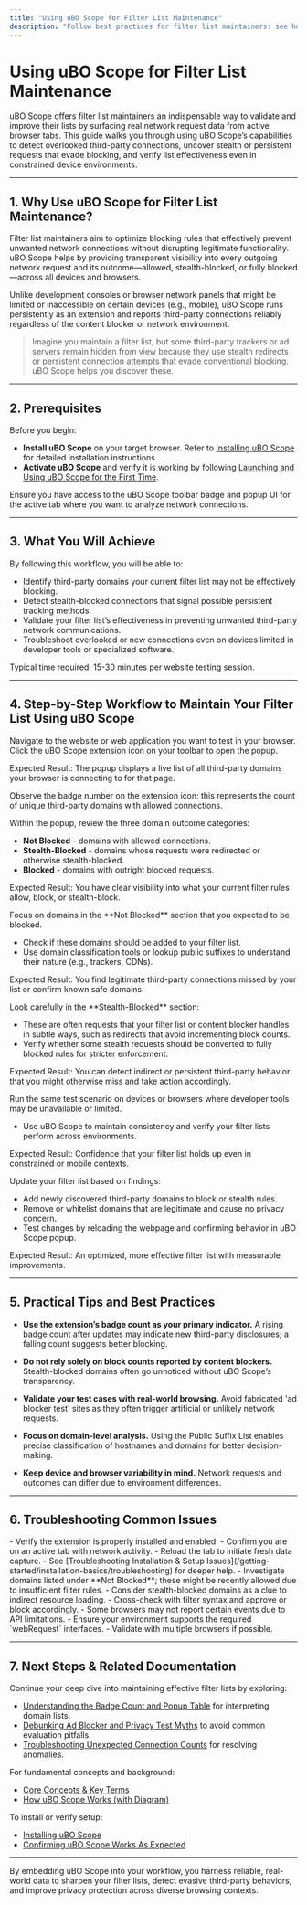 ```yaml
---
title: "Using uBO Scope for Filter List Maintenance"
description: "Follow best practices for filter list maintainers: see how to use uBO Scope to identify overlooked third-party connections, spot stealth or persistent requests, and validate list effectiveness even on limited devices and browsers."
---
```


# Using uBO Scope for Filter List Maintenance

uBO Scope offers filter list maintainers an indispensable way to validate and improve their lists by surfacing real network request data from active browser tabs. This guide walks you through using uBO Scope’s capabilities to detect overlooked third-party connections, uncover stealth or persistent requests that evade blocking, and verify list effectiveness even in constrained device environments.

---

## 1. Why Use uBO Scope for Filter List Maintenance?

Filter list maintainers aim to optimize blocking rules that effectively prevent unwanted network connections without disrupting legitimate functionality. uBO Scope helps by providing transparent visibility into every outgoing network request and its outcome—allowed, stealth-blocked, or fully blocked—across all devices and browsers.

Unlike development consoles or browser network panels that might be limited or inaccessible on certain devices (e.g., mobile), uBO Scope runs persistently as an extension and reports third-party connections reliably regardless of the content blocker or network environment.

> Imagine you maintain a filter list, but some third-party trackers or ad servers remain hidden from view because they use stealth redirects or persistent connection attempts that evade conventional blocking. uBO Scope helps you discover these.

---

## 2. Prerequisites

Before you begin:

- **Install uBO Scope** on your target browser. Refer to [Installing uBO Scope](/getting-started/installation-basics/extension-installation) for detailed installation instructions.
- **Activate uBO Scope** and verify it is working by following [Launching and Using uBO Scope for the First Time](/getting-started/installation-basics/first-run).

Ensure you have access to the uBO Scope toolbar badge and popup UI for the active tab where you want to analyze network connections.

---

## 3. What You Will Achieve

By following this workflow, you will be able to:

- Identify third-party domains your current filter list may not be effectively blocking.
- Detect stealth-blocked connections that signal possible persistent tracking methods.
- Validate your filter list’s effectiveness in preventing unwanted third-party network communications.
- Troubleshoot overlooked or new connections even on devices limited in developer tools or specialized software.

Typical time required: 15-30 minutes per website testing session.

---

## 4. Step-by-Step Workflow to Maintain Your Filter List Using uBO Scope

<Steps>
<Step title="Open uBO Scope on the Target Tab">
Navigate to the website or web application you want to test in your browser. Click the uBO Scope extension icon on your toolbar to open the popup.

Expected Result: The popup displays a live list of all third-party domains your browser is connecting to for that page.
</Step>

<Step title="Interpret the Badge and Domain Lists">
Observe the badge number on the extension icon: this represents the count of unique third-party domains with allowed connections.

Within the popup, review the three domain outcome categories:
- **Not Blocked** - domains with allowed connections.
- **Stealth-Blocked** - domains whose requests were redirected or otherwise stealth-blocked.
- **Blocked** - domains with outright blocked requests.

Expected Result: You have clear visibility into what your current filter rules allow, block, or stealth-block.
</Step>

<Step title="Identify Overlooked Third-Party Connections">
Focus on domains in the **Not Blocked** section that you expected to be blocked.

- Check if these domains should be added to your filter list.
- Use domain classification tools or lookup public suffixes to understand their nature (e.g., trackers, CDNs).

Expected Result: You find legitimate third-party connections missed by your list or confirm known safe domains.
</Step>

<Step title="Spot Stealth or Persistent Requests">
Look carefully in the **Stealth-Blocked** section:

- These are often requests that your filter list or content blocker handles in subtle ways, such as redirects that avoid incrementing block counts.
- Verify whether some stealth requests should be converted to fully blocked rules for stricter enforcement.

Expected Result: You can detect indirect or persistent third-party behavior that you might otherwise miss and take action accordingly.
</Step>

<Step title="Repeat Testing on Different Devices and Browsers">
Run the same test scenario on devices or browsers where developer tools may be unavailable or limited.

- Use uBO Scope to maintain consistency and verify your filter lists perform across environments.

Expected Result: Confidence that your filter list holds up even in constrained or mobile contexts.
</Step>

<Step title="Iterate and Refine Your Filter List">
Update your filter list based on findings:

- Add newly discovered third-party domains to block or stealth rules.
- Remove or whitelist domains that are legitimate and cause no privacy concern.
- Test changes by reloading the webpage and confirming behavior in uBO Scope popup.

Expected Result: An optimized, more effective filter list with measurable improvements.
</Step>
</Steps>

---

## 5. Practical Tips and Best Practices

- **Use the extension’s badge count as your primary indicator.** A rising badge count after updates may indicate new third-party disclosures; a falling count suggests better blocking.

- **Do not rely solely on block counts reported by content blockers.** Stealth-blocked domains often go unnoticed without uBO Scope’s transparency.

- **Validate your test cases with real-world browsing.** Avoid fabricated 'ad blocker test' sites as they often trigger artificial or unlikely network requests.

- **Focus on domain-level analysis.** Using the Public Suffix List enables precise classification of hostnames and domains for better decision-making.

- **Keep device and browser variability in mind.** Network requests and outcomes can differ due to environment differences.

---

## 6. Troubleshooting Common Issues

<AccordionGroup title="Troubleshooting uBO Scope Usage for Filter Maintenance">
<Accordion title="No Data in uBO Scope Popup">
- Verify the extension is properly installed and enabled.
- Confirm you are on an active tab with network activity.
- Reload the tab to initiate fresh data capture.
- See [Troubleshooting Installation & Setup Issues](/getting-started/installation-basics/troubleshooting) for deeper help.
</Accordion>
<Accordion title="Unexpected High Badge Count After Filter Updates">
- Investigate domains listed under **Not Blocked**; these might be recently allowed due to insufficient filter rules.
- Consider stealth-blocked domains as a clue to indirect resource loading.
- Cross-check with filter syntax and approve or block accordingly.
</Accordion>
<Accordion title="Stealth-Blocked Domains Are Empty or Missing">
- Some browsers may not report certain events due to API limitations.
- Ensure your environment supports the required `webRequest` interfaces.
- Validate with multiple browsers if possible.
</Accordion>
</AccordionGroup>

---

## 7. Next Steps & Related Documentation

Continue your deep dive into maintaining effective filter lists by exploring:

- [Understanding the Badge Count and Popup Table](/guides/getting-started/understanding-badge-and-table) for interpreting domain lists.
- [Debunking Ad Blocker and Privacy Test Myths](/guides/advanced-usage/debunking-blocker-myths) to avoid common evaluation pitfalls.
- [Troubleshooting Unexpected Connection Counts](/guides/advanced-usage/troubleshooting-connection-counts) for resolving anomalies.

For fundamental concepts and background:

- [Core Concepts & Key Terms](/overview/concepts-architecture/core-concepts-terminology)
- [How uBO Scope Works (with Diagram)](/overview/concepts-architecture/system-architecture)

To install or verify setup:

- [Installing uBO Scope](/getting-started/installation-basics/extension-installation)
- [Confirming uBO Scope Works As Expected](/getting-started/essential-concepts/validating-extension-functionality)

---

By embedding uBO Scope into your workflow, you harness reliable, real-world data to sharpen your filter lists, detect evasive third-party behaviors, and improve privacy protection across diverse browsing contexts.